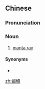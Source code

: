 {{also|蝠鲼}}
==Chinese==
{{zh-forms|s=蝠鲼}}

===Pronunciation===
{{zh-pron
|m=fúfèn
|c=fuk1 fan5
|cat=n
}}

===Noun===
{{zh-noun}}

# [[manta ray]]

====Synonyms====
* {{zh-l|鬼蝠魟/鬼蝠𫚉}}

{{zh-cat|Rays and skates}}

[[zh:蝠鱝]]